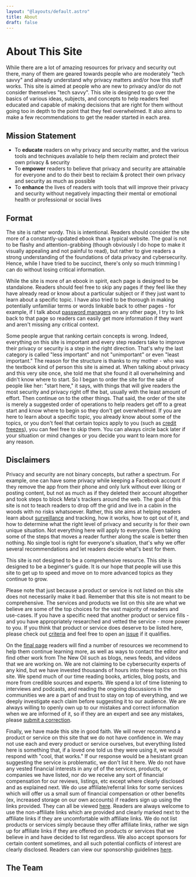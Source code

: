 ```yaml
---
layout: "@layouts/default.astro"
title: About
draft: false
---
```



# About This Site

While there are a lot of amazing resources for privacy and security out there, many of them are geared towards people who are moderately "tech savvy" and already understand why privacy matters and/or how this stuff works. This site is aimed at people who are new to privacy and/or do not consider themselves "tech savvy". This site is designed to go over the basics of various ideas, subjects, and concepts to help readers feel educated and capable of making decisions that are right for them without going too in depth to the point that they feel overwhelmed. It also aims to make a few recommendations to get the reader started in each area.

## Mission Statement

- To **educate** readers on why privacy and security matter, and the various tools and techniques available to help them reclaim and protect their own privacy & security
- To **empower** readers to believe that privacy and security are attainable for everyone and to do their best to reclaim & protect their own privacy and security as much as possible
- To **enhance** the lives of readers with tools that will improve their privacy and security without negatively impacting their mental or emotional health or professional or social lives

## Format

The site is rather wordy. This is intentional. Readers should consider the site more of a constantly-updated ebook than a typical website. The goal is not to be flashy and attention-grabbing (though obviously I do hope to make it visually appealing and not painful to read), but rather to give readers a strong understanding of the foundations of data privacy and cybersecurity. Hence, while I have tried to be succinct, there's only so much trimming I can do without losing critical information.

While the site is more of an ebook in spirit, each page is designed to be standalone. Readers should feel free to skip any pages if they feel like they have already read or know about a particular subject or if they just want to learn about a specific topic. I have also tried to be thorough in making potentially unfamiliar terms or words linkable back to other pages - for example, if I talk about [password managers](/guides/most-important/passwords) on any other page, I try to link back to that page so readers can easily get more information if they want and aren't missing any critical context.

Some people argue that ranking certain concepts is wrong. Indeed, everything on this site is important and every step readers take to improve their privacy or security is a step in the right direction. That's why the last category is called "less important" and not "unimportant" or even "least important." The reason for the structure is thanks to my mother - who was the textbook kind of person this site is aimed at. When talking about privacy and this very site once, she told me that she found it all overwhelming and didn't know where to start. So I began to order the site for the sake of people like her: "start here," it says, with things that will give readers the most security and privacy right off the bat, usually with the least amount of effort. Then continue on to the other things. That said, the order of the site is merely a suggested order of operations to help readers get off to a great start and know where to begin so they don't get overwhelmed. If you are here to learn about a specific topic, you already know about some of the topics, or you don't feel that certain topics apply to you (such as [credit freezes](/guides/most-important/credit)), you can feel free to skip them. You can always circle back later if your situation or mind changes or you decide you want to learn more for any reason.

## Disclaimers

Privacy and security are not binary concepts, but rather a spectrum. For example, one can have some privacy while keeping a Facebook account if they remove the app from their phone and only lurk without ever liking or posting content, but not as much as if they deleted their account altogether and took steps to block Meta's trackers around the web. The goal of this site is not to teach readers to drop off the grid and live in a cabin in the woods with no risks whatsoever. Rather, this site aims at helping readers learn about [surveillance](/guides/prologue/surveillance) and tracking, how it works, how to opt out of it, and how to determine what the right level of privacy and security is for their own unique situation. Not everything here will apply to everyone. Even taking some of the steps that moves a reader further along the scale is better then nothing. No single tool is right for everyone's situation, that's why we offer several recommendations and let readers decide what's best for them.

This site is not designed to be a comprehensive resource. This site is designed to be a beginner's guide. It is our hope that people will use this site to get up to speed and move on to more advanced topics as they continue to grow.

Please note that just because a product or service is not listed on this site does not necessarily make it bad. Remember that this site is not meant to be comprehensive. The services and products we list on this site are what we believe are some of the top choices for the vast majority of readers and use-cases. If you have a specific need that another product or service fills - and you have appropriately researched and vetted the service - more power to you. If you think that product or service does deserve to be listed here, please check out [criteria](/criteria) and feel free to open an [issue](/links#source-code-suggestions-and-issues) if it qualifies.

On the [final page](/links) readers will find a number of resources we recommend to help them continue learning more, as well as ways to contact the editor and find other work from The New Oil such as blogs, news feeds, and videos that we are working on. We are not claiming to be cybersecurity experts of any kind, but we have invested thousands of hours into these topics on this site. We spend much of our time reading books, articles, blog posts, and more from credible sources and experts. We spend a lot of time listening to interviews and podcasts, and reading the ongoing discussions in the communities we are a part of and trust to stay on top of everything, and we deeply investigate each claim before suggesting it to our audience. We are always willing to openly own up to our mistakes and correct information when we are informed of it, so if they are an expert and see any mistakes, please [submit a correction](/links#source-code-suggestions-and-issues).

Finally, we have made this site in good faith. We will never recommend a product or service on this site that we do not have confidence in. We may not use each and every product or service ourselves, but everything listed here is something that, if a loved one told us they were using it, we would respond with "cool, that works." If our response would be a hesistant groan suggesting the service is problematic, we don't list it here. We do not have any vested financial interests in any of of the services, products, or companies we have listed, nor do we receive any sort of financial compensation for our reviews, listings, etc except where clearly disclosed and as explained next. We do use affiliate/referral links for some services which will offer us a small sum of financial compensation or other benefits (ex, increased storage on our own accounts) if readers sign up using the links provided. They can all be viewed [here](/support#affiliate-links). Readers are always welcome to use the non-affiliate links which are provided and clearly marked next to the affiliate links if they are uncomfortable with affiliate links. We do not list products or services simply because they offer affiliate links, rather we sign up for affiliate links if they are offered on products or services that we believe in and have decided to list regardless. We also accept sponsors for certain content sometimes, and all such potential conflicts of interest are clearly disclosed. Readers can view our sponsorship guidelines [here](/sponsorships).

## The Team

<TeamList members={teamMembersList} />
